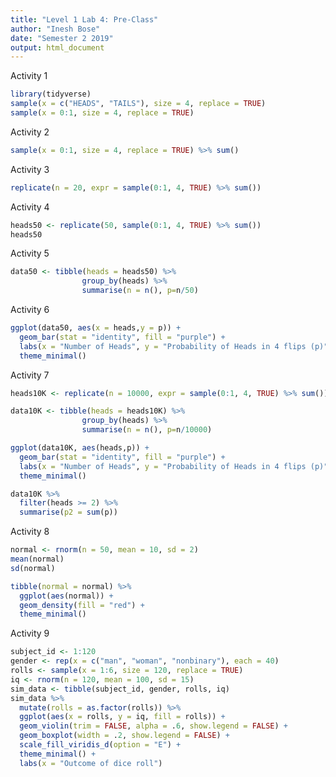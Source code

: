 ```yaml
---
title: "Level 1 Lab 4: Pre-Class"
author: "Inesh Bose"
date: "Semester 2 2019"
output: html_document
---
```


Activity 1
```r
library(tidyverse)
sample(x = c("HEADS", "TAILS"), size = 4, replace = TRUE)
sample(x = 0:1, size = 4, replace = TRUE)
```

Activity 2
```r
sample(x = 0:1, size = 4, replace = TRUE) %>% sum()
```

Activity 3
```r
replicate(n = 20, expr = sample(0:1, 4, TRUE) %>% sum())
```

Activity 4
```r
heads50 <- replicate(50, sample(0:1, 4, TRUE) %>% sum())   
heads50
```

Activity 5
```r
data50 <- tibble(heads = heads50) %>%
                group_by(heads) %>%
                summarise(n = n(), p=n/50)
```

Activity 6
```r
ggplot(data50, aes(x = heads,y = p)) + 
  geom_bar(stat = "identity", fill = "purple") + 
  labs(x = "Number of Heads", y = "Probability of Heads in 4 flips (p)") +
  theme_minimal()
```

Activity 7
```r
heads10K <- replicate(n = 10000, expr = sample(0:1, 4, TRUE) %>% sum())

data10K <- tibble(heads = heads10K) %>%   
                group_by(heads) %>%           
                summarise(n = n(), p=n/10000)

ggplot(data10K, aes(heads,p)) + 
  geom_bar(stat = "identity", fill = "purple") + 
  labs(x = "Number of Heads", y = "Probability of Heads in 4 flips (p)") +
  theme_minimal()

data10K %>%
  filter(heads >= 2) %>%
  summarise(p2 = sum(p))
```

Activity 8
```r
normal <- rnorm(n = 50, mean = 10, sd = 2)
mean(normal)
sd(normal)

tibble(normal = normal) %>%
  ggplot(aes(normal)) +
  geom_density(fill = "red") +
  theme_minimal()
```

Activity 9
```r
subject_id <- 1:120
gender <- rep(x = c("man", "woman", "nonbinary"), each = 40)
rolls <- sample(x = 1:6, size = 120, replace = TRUE)
iq <- rnorm(n = 120, mean = 100, sd = 15)
sim_data <- tibble(subject_id, gender, rolls, iq)
sim_data %>%
  mutate(rolls = as.factor(rolls)) %>%
  ggplot(aes(x = rolls, y = iq, fill = rolls)) +
  geom_violin(trim = FALSE, alpha = .6, show.legend = FALSE) +
  geom_boxplot(width = .2, show.legend = FALSE) +
  scale_fill_viridis_d(option = "E") +
  theme_minimal() +
  labs(x = "Outcome of dice roll")
```